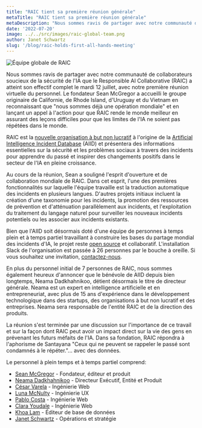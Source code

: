 ```yaml
---
title: "RAIC tient sa première réunion générale"
metaTitle: "RAIC tient sa première réunion générale"
metaDescription: "Nous sommes ravis de partager avec notre communauté de collaborateurs soucieux de la sécurité de l'IA que le Responsible AI Collaborative (RAIC) a atteint son effectif complet le mardi 12 juillet, avec notre première réunion virtuelle du personnel."
date: '2022-07-20'
image: ../../src/images/raic-global-team.png
author: Janet Schwartz
slug: '/blog/raic-holds-first-all-hands-meeting'
---
```


![Équipe globale de RAIC](../../src/images/raic-global-team.png)

Nous sommes ravis de partager avec notre communauté de collaborateurs soucieux de la sécurité de l'IA que le Responsible AI Collaborative (RAIC) a atteint son effectif complet le mardi 12 juillet, avec notre première réunion virtuelle du personnel. Le fondateur Sean McGregor a accueilli le groupe originaire de Californie, de Rhode Island, d'Uruguay et du Vietnam en reconnaissant que "nous sommes déjà une opération mondiale" et en lançant un appel à l'action pour que RAIC rende le monde meilleur en assurant des leçons difficiles pour que les limites de l'IA ne soient pas répétées dans le monde.

RAIC est la [nouvelle organisation à but non lucratif](https://docsend.com/view/2vetgz64m98c85xz) à l'origine de la [Artificial Intelligence Incident Database](https://incidentdatabase.ai) (AIID) et présentera des informations essentielles sur la sécurité et les problèmes sociaux à travers des incidents pour apprendre du passé et inspirer des changements positifs dans le secteur de l'IA en pleine croissance.

Au cours de la réunion, Sean a souligné l'esprit d'ouverture et de collaboration mondiale de RAIC. Dans cet esprit, l'une des premières fonctionnalités sur laquelle l'équipe travaille est la traduction automatique des incidents en plusieurs langues. D'autres projets initiaux incluent la création d'une taxonomie pour les incidents, la promotion des ressources de prévention et d'atténuation parallèlement aux incidents, et l'exploitation du traitement du langage naturel pour surveiller les nouveaux incidents potentiels ou les associer aux incidents existants.

Bien que l'AIID soit désormais doté d'une équipe de personnes à temps plein et à temps partiel travaillant à construire les bases du partage mondial des incidents d'IA, le projet reste [open source](https://github.com/responsible-ai-collaborative/aiid) et collaboratif. L'installation Slack de l'organisation est passée à 26 personnes par le bouche à oreille. Si vous souhaitez une invitation, [contactez-nous](https://incidentdatabase.ai/contact).

En plus du personnel initial de 7 personnes de RAIC, nous sommes également heureux d'annoncer que le bénévole de AIID depuis bien longtemps, Neama Dadkhahnikoo, détient désormais le titre de directeur générale. Neama est un expert en intelligence artificielle et en entrepreneuriat, avec plus de 15 ans d'expérience dans le développement technologique dans des startups, des organisations à but non lucratif et des entreprises. Neama sera responsable de l'entité RAIC et de la direction des produits.

La réunion s'est terminée par une discussion sur l'importance de ce travail et sur la façon dont RAIC peut avoir un impact direct sur la vie des gens en prévenant les futurs méfaits de l'IA. Dans sa fondation, RAIC répondra à l'aphorisme de Santayana "Ceux qui ne peuvent se rappeler le passé sont condamnés à le répéter."... avec des données.

Le personnel à plein temps et à temps partiel comprend:

-   [Sean McGregor](https://seanbmcgregor.com) - Fondateur, éditeur et produit
-   [Neama Dadkhahnikoo](http://linkedin.com/in/neama) - Directeur Exécutif, Entité et Produit
-   [César Varela](https://cesarvarela.com) - Ingénierie Web
-   [Luna McNulty](https://lmcnulty.me) - Ingénierie UX
-   [Pablo Costa](https://www.linkedin.com/in/pablo-costa) - Ingénierie Web
-   [Clara Youdale](https://www.clarayoudale.com) - Ingénierie Web
-   [Khoa Lam](http://linkedin.com/in/khoalklam) - Éditeur de base de données
-   [Janet Schwartz](https://www.linkedin.com/in/janet-boutilier-schwartz) - Opérations et stratégie

